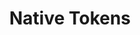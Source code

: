 ---
title: Native Tokens
description: TBD
updated: 2024-05-31
authors: [ashucoder9]
icon: BookOpen
---